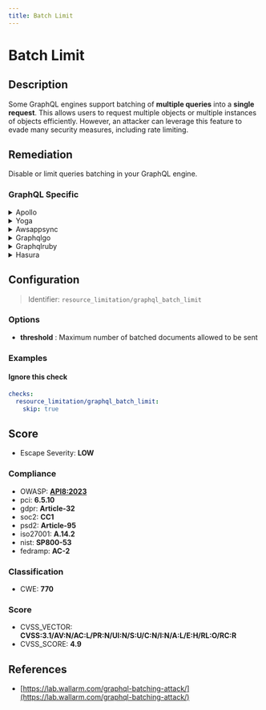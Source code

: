 ```yaml
---
title: Batch Limit
---
```


# Batch Limit

## Description

Some GraphQL engines support batching of **multiple queries** into a **single request**. This allows users to request multiple objects or multiple instances of objects efficiently.
However, an attacker can leverage this feature to evade many security measures, including rate limiting.


## Remediation

Disable or limit queries batching in your GraphQL engine.



### GraphQL Specific

<details>
    <summary>Apollo</summary>

To address potential issues within the Apollo framework engine, ensure that all dependencies are up-to-date, utilize the built-in security features such as schema validation and rate limiting, and follow best practices for error handling and logging. Regularly review the Apollo documentation for any updates on security advisories and recommended practices.

</details>

<details>
    <summary>Yoga</summary>

For the Yoga framework engine, ensure that all user inputs are properly sanitized to prevent injection attacks. Implement input validation checks to restrict the type and format of data that can be entered. Regularly update the framework and its dependencies to patch any known vulnerabilities. Additionally, consider using security middleware that can help protect against common web threats. Always follow best practices for security within the Yoga framework environment.

</details>

<details>
    <summary>Awsappsync</summary>

To address potential issues with the AWS AppSync framework engine, ensure that you implement batch limits to prevent overloading the system. This can be achieved by setting appropriate limits on the number of records processed in a single batch request. Additionally, monitor the performance and adjust the batch sizes as necessary to optimize throughput while maintaining system stability.

</details>

<details>
    <summary>Graphqlgo</summary>

To mitigate the risk of injection attacks in the GraphQL Go framework, ensure that all user-supplied inputs are validated and sanitized. Use prepared statements with variable binding for all database queries to prevent injection vulnerabilities. Additionally, implement proper error handling to avoid exposing sensitive information through error messages. Regularly review and update your security practices to address new and emerging threats.

</details>

<details>
    <summary>Graphqlruby</summary>

In the GraphQL Ruby framework, ensure that you implement batch loading to avoid the N+1 query problem. Utilize the `batch-loader` gem or the built-in `GraphQL::Batch` mechanism to efficiently load associated records in a single query. This will help in reducing the number of database hits and improve the performance of your GraphQL API. Additionally, set a limit on the maximum query depth and complexity to prevent overly complex queries from overloading the server. Use the `max_depth` and `max_complexity` settings provided by the framework to enforce these limits.

</details>

<details>
    <summary>Hasura</summary>

To prevent potential performance issues with the Hasura framework engine, it is recommended to implement a batch limit on queries. This can be achieved by setting a maximum number of rows that can be fetched or mutated in a single request. You can configure this limit in the Hasura console under the 'Settings' tab, or by using the `HASURA_GRAPHQL_BATCH_SIZE` environment variable. By enforcing a batch limit, you ensure that the system remains responsive and stable, even when handling large datasets or complex queries.

</details>

## Configuration

> Identifier: `resource_limitation/graphql_batch_limit`

### Options

- **threshold** : Maximum number of batched documents allowed to be sent




### Examples



#### Ignore this check

```yaml
checks:
  resource_limitation/graphql_batch_limit:
    skip: true
```




## Score

- Escape Severity: **<span className="low-severity">LOW</span>**

### Compliance

- OWASP: **[API8:2023](https://github.com/OWASP/API-Security/blob/master/editions/2023/en/0xa8-security-misconfiguration.md)**
- pci: **6.5.10**
- gdpr: **Article-32**
- soc2: **CC1**
- psd2: **Article-95**
- iso27001: **A.14.2**
- nist: **SP800-53**
- fedramp: **AC-2**

### Classification

- CWE: **770**




### Score

- CVSS_VECTOR: **CVSS:3.1/AV:N/AC:L/PR:N/UI:N/S:U/C:N/I:N/A:L/E:H/RL:O/RC:R**
- CVSS_SCORE: **4.9**

## References

- [https://lab.wallarm.com/graphql-batching-attack/](https://lab.wallarm.com/graphql-batching-attack/)
  